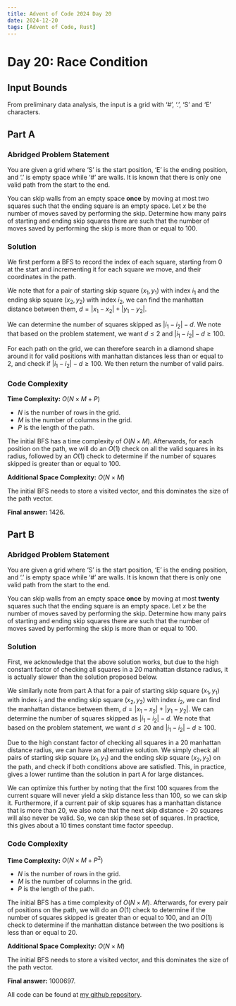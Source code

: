 ---
title: Advent of Code 2024 Day 20
date: 2024-12-20
tags: [Advent of Code, Rust]
---

<script src="https://cdnjs.cloudflare.com/ajax/libs/highlight.js/11.11.1/highlight.min.js"></script>
<script src="blog-post-scripts.js"></script>
<script type="text/javascript">hljs.highlightAll();</script>

# Day 20: Race Condition

## Input Bounds

From preliminary data analysis, the input is a grid with '#', '.', 'S' and 'E' characters.

## Part A

### Abridged Problem Statement

You are given a grid where 'S' is the start position, 'E' is the ending position, and '.' is empty space while '#' are walls. It is known that there is only one valid path from the start to the end. 

You can skip walls from an empty space **once** by moving at most two squares such that the ending square is an empty space. Let $x$ be the number of moves saved by performing the skip. Determine how many pairs of starting and ending skip squares there are such that the number of moves saved by performing the skip is more than or equal to 100.

### Solution

We first perform a BFS to record the index of each square, starting from 0 at the start and incrementing it for each square we move, and their coordinates in the path. 

We note that for a pair of starting skip square $(x_1, y_1)$ with index $i_1$ and the ending skip square $(x_2, y_2)$ with index $i_2$, we can find the manhattan distance between them, $d = |x_1 - x_2| + |y_1 - y_2|$.

We can determine the number of squares skipped as $|i_1 - i_2| - d$. We note that based on the problem statement, we want $d \leq 2$ and $|i_1 - i_2| - d \geq 100$.

For each path on the grid, we can therefore search in a diamond shape around it for valid positions with manhattan distances less than or equal to 2, and check if $|i_1 - i_2| - d \geq 100$. We then return the number of valid pairs.

### Code Complexity

**Time Complexity:** $O(N \times M + P)$

* $N$ is the number of rows in the grid.
* $M$ is the number of columns in the grid.
* $P$ is the length of the path.

The initial BFS has a time complexity of $O(N\times M)$. Afterwards, for each position on the path, we will do an $O(1)$ check on all the valid squares in its radius, followed by an $O(1)$ check to determine if the number of squares skipped is greater than or equal to 100.

**Additional Space Complexity:** $O(N \times M)$

The initial BFS needs to store a visited vector, and this dominates the size of the path vector.

**Final answer:** 1426.

## Part B

### Abridged Problem Statement

You are given a grid where 'S' is the start position, 'E' is the ending position, and '.' is empty space while '#' are walls. It is known that there is only one valid path from the start to the end. 

You can skip walls from an empty space **once** by moving at most **twenty** squares such that the ending square is an empty space. Let $x$ be the number of moves saved by performing the skip. Determine how many pairs of starting and ending skip squares there are such that the number of moves saved by performing the skip is more than or equal to 100.

### Solution

First, we acknowledge that the above solution works, but due to the high constant factor of checking all squares in a 20 manhattan distance radius, it is actually slower than the solution proposed below.

We similarly note from part A that for a pair of starting skip square $(x_1, y_1)$ with index $i_1$ and the ending skip square $(x_2, y_2)$ with index $i_2$, we can find the manhattan distance between them, $d = |x_1 - x_2| + |y_1 - y_2|$. We can determine the number of squares skipped as $|i_1 - i_2| - d$. We note that based on the problem statement, we want $d \leq 20$ and $|i_1 - i_2| - d \geq 100$.

Due to the high constant factor of checking all squares in a 20 manhattan distance radius, we can have an alternative solution. We simply check all pairs of starting skip square $(x_1, y_1)$ and the ending skip square $(x_2, y_2)$ on the path, and check if both conditions above are satisfied. This, in practice, gives a lower runtime than the solution in part A for large distances.

We can optimize this further by noting that the first 100 squares from the current square will never yield a skip distance less than 100, so we can skip it. Furthermore, if a current pair of skip squares has a manhattan distance that is more than 20, we also note that the next skip distance - 20 squares will also never be valid. So, we can skip these set of squares. In practice, this gives about a 10 times constant time factor speedup.

### Code Complexity

**Time Complexity:** $O(N \times M + P^2)$

* $N$ is the number of rows in the grid.
* $M$ is the number of columns in the grid.
* $P$ is the length of the path.

The initial BFS has a time complexity of $O(N\times M)$. Afterwards, for every pair of positions on the path, we will do an $O(1)$ check to determine if the number of squares skipped is greater than or equal to 100, and an $O(1)$ check to determine if the manhattan distance between the two positions is less than or equal to 20.

**Additional Space Complexity:** $O(N \times M)$

The initial BFS needs to store a visited vector, and this dominates the size of the path vector.

**Final answer:** 1000697.

All code can be found at [my github repository](https://github.com/dillionlim/advent-of-code-2024/tree/main).